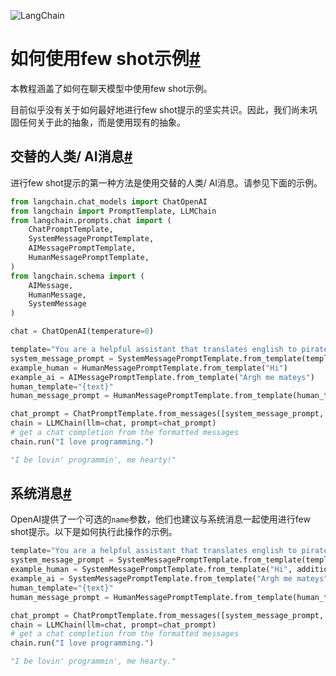 

<Head>
  <script>
    {
      `(function() {
         var _hmt = _hmt || [];
(function() {
  var hm = document.createElement("script");
  hm.src = "https://hm.baidu.com/hm.js?e60fb290e204e04c5cb6f79b0ac1e697";
  var s = document.getElementsByTagName("script")[0]; 
  s.parentNode.insertBefore(hm, s);
})();
       })();`
    }
  </script>
</Head>

![LangChain](https://pica.zhimg.com/50/v2-56e8bbb52aa271012541c1fe1ceb11a2_r.gif)





如何使用few shot示例[#](#how-to-use-few-shot-examples "此标题的永久链接")
===========================================================

本教程涵盖了如何在聊天模型中使用few shot示例。

目前似乎没有关于如何最好地进行few shot提示的坚实共识。因此，我们尚未巩固任何关于此的抽象，而是使用现有的抽象。

交替的人类/ AI消息[#](#alternating-human-ai-messages "此标题的永久链接")
---------------------------------------------------------

进行few shot提示的第一种方法是使用交替的人类/ AI消息。请参见下面的示例。

```python
from langchain.chat_models import ChatOpenAI
from langchain import PromptTemplate, LLMChain
from langchain.prompts.chat import (
    ChatPromptTemplate,
    SystemMessagePromptTemplate,
    AIMessagePromptTemplate,
    HumanMessagePromptTemplate,
)
from langchain.schema import (
    AIMessage,
    HumanMessage,
    SystemMessage
)

```

```python
chat = ChatOpenAI(temperature=0)

```

```python
template="You are a helpful assistant that translates english to pirate."
system_message_prompt = SystemMessagePromptTemplate.from_template(template)
example_human = HumanMessagePromptTemplate.from_template("Hi")
example_ai = AIMessagePromptTemplate.from_template("Argh me mateys")
human_template="{text}"
human_message_prompt = HumanMessagePromptTemplate.from_template(human_template)

```

```python
chat_prompt = ChatPromptTemplate.from_messages([system_message_prompt, example_human, example_ai, human_message_prompt])
chain = LLMChain(llm=chat, prompt=chat_prompt)
# get a chat completion from the formatted messages
chain.run("I love programming.")

```

```python
"I be lovin' programmin', me hearty!"

```

系统消息[#](#system-messages "此标题的永久链接")
------------------------------------

OpenAI提供了一个可选的`name`参数，他们也建议与系统消息一起使用进行few shot提示。以下是如何执行此操作的示例。

```python
template="You are a helpful assistant that translates english to pirate."
system_message_prompt = SystemMessagePromptTemplate.from_template(template)
example_human = SystemMessagePromptTemplate.from_template("Hi", additional_kwargs={"name": "example_user"})
example_ai = SystemMessagePromptTemplate.from_template("Argh me mateys", additional_kwargs={"name": "example_assistant"})
human_template="{text}"
human_message_prompt = HumanMessagePromptTemplate.from_template(human_template)

```

```python
chat_prompt = ChatPromptTemplate.from_messages([system_message_prompt, example_human, example_ai, human_message_prompt])
chain = LLMChain(llm=chat, prompt=chat_prompt)
# get a chat completion from the formatted messages
chain.run("I love programming.")

```

```python
"I be lovin' programmin', me hearty."

```

